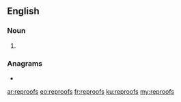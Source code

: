 ==English==

===Noun===
{{head|en|noun plural form}}

# {{plural of|reproof|lang=en}}

===Anagrams===
* {{l|en|proofers}}

[[ar:reproofs]]
[[eo:reproofs]]
[[fr:reproofs]]
[[ku:reproofs]]
[[my:reproofs]]